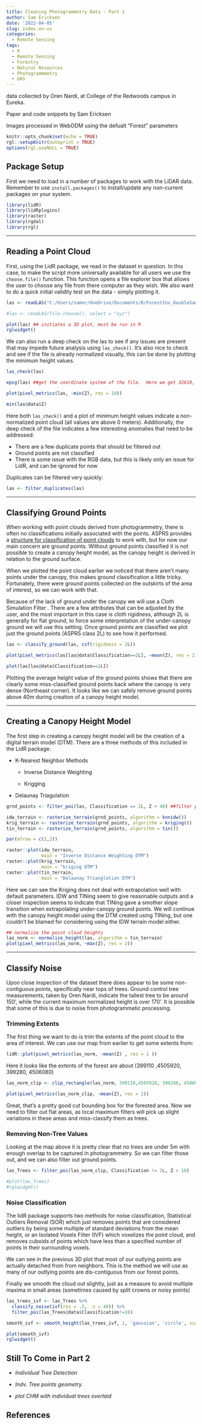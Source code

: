 ```yaml
---
title: Cleaning Photogrammetry Data - Part 1
author: Sam Ericksen
date: '2022-04-05'
slug: index.en-us
categories:
  - Remote Sensing
tags:
  - R
  - Remote Sensing
  - Forestry
  - Natural Resources
  - Photogrammmetry
  - UAS
---
```


data collected by Oren Nardi, at College of the Redwoods campus in Eureka.

Paper and code snippets by Sam Ericksen

Images processed in WebODM using the defualt "Forest" parameters

```r
knitr::opts_chunk$set(echo = TRUE)
rgl::setupKnitr(autoprint = TRUE)
options(rgl.useNULL = TRUE)

```

## Package Setup

First we need to load in a number of packages to work with the LiDAR data. Remember to use `install.packages()` to install/update any non-current packages on your system.

```r
library(lidR)
library(lidRplugins)
library(raster)
library(rgdal)
library(rgl)
```

------------------------------------------------------------------------

## Reading a Point Cloud

First, using the LidR package, we read in the dataset in question. In this case, to make the script more universally available for all users we use the `choose.file()` function. This function opens a file explorer box that allows the user to choose any file from there computer as they wish. We also want to do a quick initial validity test on the data - simply plotting it.

```r
las <- readLAS("C:/Users/samer/OneDrive/Documents/R/ForestInv_DoubleSample_Ellwood/Agisoftfeb25highmodelpointcloud/WebODM_Stuff/College-of-the-Redwoods-Eureka-Campus-2-17-2022-georeferenced_model.laz")
```

```r
#las <- readLAS(file.choose(), select = "xyz")

plot(las) ## initiates a 3D plot, must be run in R
rglwidget()
```

We can also run a deep check on the las to see if any issues are present that may impede future analysis using `las_check()`. It's also nice to check and see if the file is already normalized visually, this can be done by plotting the minimum height values.

```r
las_check(las)

epsg(las) ##get the coordinate system of the file.  Here we get 32610, which has a vertical unit of meters, so we know the Z values will be in meters

plot(pixel_metrics(las, ~min(Z), res = 10))

min(las@data$Z)
```

Here both `las_check()` and a plot of minimum height values indicate a non-normalized point cloud (all values are above 0 meters). Additionally, the deep check of the file indicates a few interesting anomalies that need to be addressed:

-   There are a few duplicate points that should be filtered out
-   Ground points are not classified
-   There is some issue with the RGB data, but this is likely only an issue for LidR, and can be ignored for now

Duplicates can be filtered very quickly:

```r
las <- filter_duplicates(las)
```

------------------------------------------------------------------------

## Classifying Ground Points

When working with point clouds derived from photogrammetry, there is often no classifications initially associated with the points. ASPRS provides a [structure for classification of point clouds](chrome-extension://efaidnbmnnnibpcajpcglclefindmkaj/viewer.html?pdfurl=https%3A%2F%2Fwww.asprs.org%2Fwp-content%2Fuploads%2F2010%2F12%2FLAS_Specification.pdf&clen=3783348&chunk=true) to work with, but for now our main concern are ground points. Without ground points classified it is not possible to create a canopy height model, as the canopy height is derived in relation to the ground surface.

When we plotted the point cloud earlier we noticed that there aren't many points under the canopy, this makes ground classification a little tricky. Fortunately, there were ground points collected on the outskirts of the area of interest, so we can work with that.

Because of the lack of ground under the canopy we will use a Cloth Simulation Filter . There are a few attributes that can be adjusted by the user, and the most important in this case is cloth rigidness, although 2L is generally for flat ground, to force some interpretation of the under-canopy ground we will use this setting. Once ground points are classified we plot just the ground points (ASPRS class 2L) to see how it performed.

```r

las <- classify_ground(las, csf(rigidness = 2L))

plot(pixel_metrics(las[las@data$Classification==2L], ~mean(Z), res = 2))

plot(las[las@data$Classification==2L])
```

Plotting the average height value of the ground points shows that there are clearly some miss-classified ground points back where the canopy is very dense (Northeast corner). It looks like we can safely remove ground points above 40m during creation of a canopy height model.

------------------------------------------------------------------------

## Creating a Canopy Height Model

The first step in creating a canopy height model will be the creation of a digital terrain model (DTM). There are a three methods of this included in the LidR package:

-   K-Nearest Neighbor Methods

    -   Inverse Distance Weighting

    -   Krigging

-   Delaunay Triagulation

```r
grnd_points <- filter_poi(las, Classification == 2L, Z < 40) ##filter point cloud to include only non-anomalous ground points

idw_terrain <- rasterize_terrain(grnd_points, algorithm = knnidw())
krig_terrain <- rasterize_terrain(grnd_points, algorithm = kriging())
tin_terrain <- rasterize_terrain(grnd_points, algorithm = tin())

par(mfrow = c(2,2))

raster::plot(idw_terrain, 
             main = "Inverse Distance Weighting DTM")
raster::plot(krig_terrain, 
             main = "kriging DTM")
raster::plot(tin_terrain, 
             main = "Delaunay Trianglation DTM")
```

Here we can see the Kriging does not deal with extrapolation well with default parameters. IDW and TINing seem to give reasonable outputs and a closer inspection seems to indicate that TINing gave a smother slope transition when extrapolating under-canopy ground points. We will continue with the canopy height model using the DTM created using TINing, but one couldn't be blamed for considering using the IDW terrain model either.

```r
## normalize the point cloud heights
las_norm <- normalize_height(las, algorithm = tin_terrain)
plot(pixel_metrics(las_norm, ~max(Z), res = 2))
```

------------------------------------------------------------------------

## Classify Noise

Upon close inspection of the dataset there does appear to be some non-contiguous points, specifically near tops of trees. Ground control tree measurements, taken by Oren Nardi, indicate the tallest tree to be around 150', while the current maximum normalized height is over 170'. It is possible that some of this is due to noise from photogrammatic processing.

### Trimming Extents

The first thing we want to do is trim the extents of the point cloud to the area of interest. We can use our map from earlier to get some extents from:

```r
lidR::plot(pixel_metrics(las_norm, ~mean(Z) , res = 1 ))
```

Here it looks like the extents of the forest are about (399110 ,4505920, 399280, 4506080)

```r

las_norm_clip <- clip_rectangle(las_norm, 399110,4505920, 399280, 4506080)

plot(pixel_metrics(las_norm_clip, ~mean(Z), res = 1))
```

Great, that's a pretty good cut bounding box for the forested area. Now we need to filter out flat areas, as local maximum filters will pick up slight variations in these areas and miss-classify them as trees.

### Removing Non-Tree Values

Looking at the map above it is pretty clear that no trees are under 5m with enough overlap to be captured in photogrammetry. So we can filter those out, and we can also filter out ground points.

```r
las_Trees <- filter_poi(las_norm_clip, Classification != 2L, Z > 10)

#plot(las_Trees)
#rglwidget()
```

### Noise Classification

The lidR package supports two methods for noise classification, Statistical Outliers Removal (SOR) which just removes points that are considered outliers by being some multiple of standard deviations from the mean height, or an Isolated Voxels Filter (IVF) which voxelizes the point cloud, and removes cuboids of points which have less than a specified number of points in their surrounding voxels.

We can see in the previous 3D plot that most of our outlying points are actually detached from from neighbors. This is the method we will use as many of our outlying points are dis-contiguous from our forest points.

Finally we smooth the cloud out slightly, just as a measure to avoid multiple maxima in small areas (sometimes caused by split crowns or noisy points)

```r

las_trees_ivf <- las_Trees %>% 
  classify_noise(ivf(res = .5,  n = 40)) %>% 
  filter_poi(las_Trees@data$Classification!=18)

smooth_ivf <- smooth_height(las_trees_ivf, 1, 'gaussian', 'circle', sigma = 2)

plot(smooth_ivf)
rglwidget()
```

## Still To Come in Part 2

-   *Individual Tree Detection*

-   *Indv. Tree points geometry*

-   *plot CHM with individual trees overlaid*

## References
